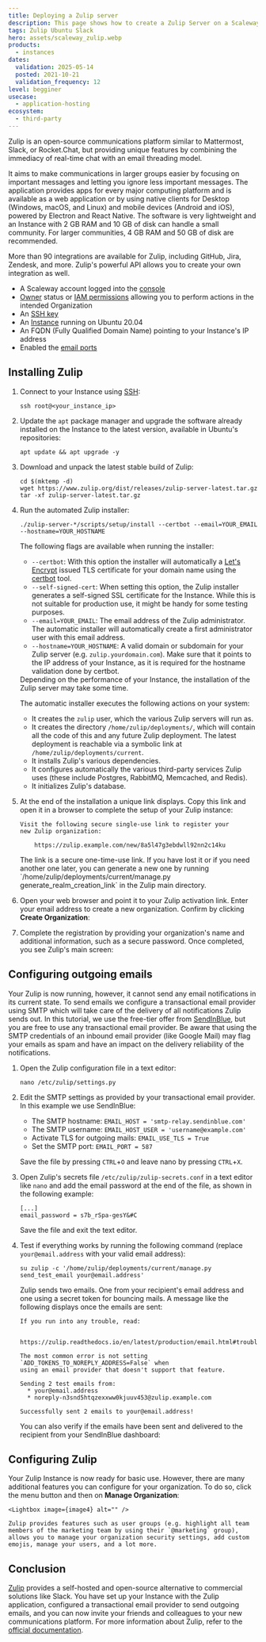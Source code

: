 ```yaml
---
title: Deploying a Zulip server
description: This page shows how to create a Zulip Server on a Scaleway Instance.
tags: Zulip Ubuntu Slack
hero: assets/scaleway_zulip.webp
products:
  - instances
dates:
  validation: 2025-05-14
  posted: 2021-10-21
  validation_frequency: 12
level: begginer
usecase:
  - application-hosting
ecosystem:
  - third-party
---
```




Zulip is an open-source communications platform similar to Mattermost, Slack, or Rocket.Chat, but providing unique features by combining the immediacy of real-time chat with an email threading model.

It aims to make communications in larger groups easier by focusing on important messages and letting you ignore less important messages. The application provides apps for every major computing platform and is available as a web application or by using native clients for Desktop (Windows, macOS, and Linux) and mobile devices (Android and iOS), powered by Electron and React Native. The software is very lightweight and an Instance with 2 GB RAM and 10 GB of disk can handle a small community. For larger communities, 4 GB RAM and 50 GB of disk are recommended.

More than 90 integrations are available for Zulip, including GitHub, Jira, Zendesk, and more. Zulip's powerful API allows you to create your own integration as well.

<Requirements />

- A Scaleway account logged into the [console](https://console.scaleway.com)
- [Owner](/iam/concepts/#owner) status or [IAM permissions](/iam/concepts/#permission) allowing you to perform actions in the intended Organization
- An [SSH key](/organizations-and-projects/how-to/create-ssh-key/)
- An [Instance](/instances/how-to/create-an-instance/) running on Ubuntu 20.04
- An FQDN (Fully Qualified Domain Name) pointing to your Instance's IP address
- Enabled the [email ports](/elastic-metal/how-to/enable-smtp/)

## Installing Zulip

1. Connect to your Instance using [SSH](/instances/how-to/connect-to-instance/):
    ```
    ssh root@<your_instance_ip>
    ```
2. Update the `apt` package manager and upgrade the software already installed on the Instance to the latest version, available in Ubuntu's repositories:
    ```
    apt update && apt upgrade -y
    ```
3. Download and unpack the latest stable build of Zulip:
    ```
    cd $(mktemp -d)
    wget https://www.zulip.org/dist/releases/zulip-server-latest.tar.gz
    tar -xf zulip-server-latest.tar.gz
    ```
4. Run the automated Zulip installer:
    ```
    ./zulip-server-*/scripts/setup/install --certbot --email=YOUR_EMAIL --hostname=YOUR_HOSTNAME
    ```

    The following flags are available when running the installer:

      - `--certbot`: With this option the installer will automatically a [Let's Encrypt](https://letsencrypt.org/) issued TLS certificate for your domain name using the [certbot](https://certbot.eff.org/) tool.
      - `--self-signed-cert`: When setting this option, the Zulip installer generates a self-signed SSL certificate for the Instance. While this is not suitable for production use, it might be handy for some testing purposes.
      - `--email=YOUR_EMAIL`: The email address of the Zulip administrator. The automatic installer will automatically create a first administrator user with this email address.
      - `--hostname=YOUR_HOSTNAME`: A valid domain or subdomain for your Zulip server (e.g. `zulip.yourdomain.com`). Make sure that it points to the IP address of your Instance, as it is required for the hostname validation done by certbot.

    <Message type="note">
      Depending on the performance of your Instance, the installation of the Zulip server may take some time.
    </Message>

    The automatic installer executes the following actions on your system:
    - It creates the `zulip` user, which the various Zulip servers will run as.
    - It creates the directory `/home/zulip/deployments/`, which will contain all the code of this and any future Zulip deployment. The latest deployment is reachable via a symbolic link at `/home/zulip/deployments/current`.
    - It installs Zulip's various dependencies.
    - It configures automatically the various third-party services Zulip uses (these include Postgres, RabbitMQ, Memcached, and Redis).
    - It initializes Zulip's database.
5. At the end of the installation a unique link displays. Copy this link and open it in a browser to complete the setup of your Zulip instance:
    ```
    Visit the following secure single-use link to register your
    new Zulip organization:

        https://zulip.example.com/new/8a5l47g3ebdwll92nn2c14ku
    ```

    <Message type="tip">
      The link is a secure one-time-use link. If you have lost it or if you need another one later, you can generate a new one by running `/home/zulip/deployments/current/manage.py generate_realm_creation_link` in the Zulip main directory.
    </Message>
6. Open your web browser and point it to your Zulip activation link. Enter your email address to create a new organization. Confirm by clicking **Create Organization**:
    <Lightbox image={image} alt="" />
7. Complete the registration by providing your organization's name and additional information, such as a secure password. Once completed, you see Zulip's main screen:
    <Lightbox image={image2} alt="" />

## Configuring outgoing emails

Your Zulip is now running, however, it cannot send any email notifications in its current state. To send emails we configure a transactional email provider using SMTP which will take care of the delivery of all notifications Zulip sends out. In this tutorial, we use the free-tier offer from [SendInBlue](https://www.sendinblue.com/), but you are free to use any transactional email provider. Be aware that using the SMTP credentials of an inbound email provider (like Google Mail) may flag your emails as spam and have an impact on the delivery reliability of the notifications.

1. Open the Zulip configuration file in a text editor:
    ```
    nano /etc/zulip/settings.py
    ```
2. Edit the SMTP settings as provided by your transactional email provider. In this example we use SendInBlue:
    - The SMTP hostname: `EMAIL_HOST = 'smtp-relay.sendinblue.com'`
    - The SMTP username: `EMAIL_HOST_USER = 'username@example.com'`
    - Activate TLS for outgoing mails: `EMAIL_USE_TLS = True`
    - Set the SMTP port: `EMAIL_PORT = 587`

    Save the file by pressing `CTRL`+`O` and leave nano by pressing `CTRL`+`X`.
3. Open Zulip's secrets file `/etc/zulip/zulip-secrets.conf` in a text editor like `nano` and add the email password at the end of the file, as shown in the following example:
    ```
    [...]
    email_password = s7b_rSpa-gesY&#C
    ```

    Save the file and exit the text editor.
4. Test if everything works by running the following command (replace `your@email.address` with your valid email address):
    ```
    su zulip -c '/home/zulip/deployments/current/manage.py send_test_email your@email.address'
    ```

    Zulip sends two emails. One from your recipient's email address and one using a secret token for bouncing mails. A message like the following displays once the emails are sent:

    ```
    If you run into any trouble, read:

      https://zulip.readthedocs.io/en/latest/production/email.html#troubleshooting

    The most common error is not setting `ADD_TOKENS_TO_NOREPLY_ADDRESS=False` when
    using an email provider that doesn't support that feature.

    Sending 2 test emails from:
      * your@email.address
      * noreply-n3snd5htqzexxww0kjuuv453@zulip.example.com

    Successfully sent 2 emails to your@email.address!
    ```

    You can also verify if the emails have been sent and delivered to the recipient from your SendInBlue dashboard:

    <Lightbox image={image3} alt="" />

## Configuring Zulip

Your Zulip Instance is now ready for basic use. However, there are many additional features you can configure for your organization. To do so, click the menu button and then on **Manage Organization**:

    <Lightbox image={image4} alt="" />

    Zulip provides features such as user groups (e.g. highlight all team members of the marketing team by using their `@marketing` group), allows you to manage your organization security settings, add custom emojis, manage your users, and a lot more.

## Conclusion

[Zulip](https://zulip.com/) provides a self-hosted and open-source alternative to commercial solutions like Slack. You have set up your Instance with the Zulip application, configured a transactional email provider to send outgoing emails, and you can now invite your friends and colleagues to your new communications platform. For more information about Zulip, refer to the [official documentation](https://zulip.com/help/).